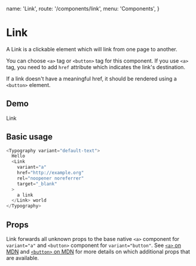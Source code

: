   name: 'Link',
  route: '/components/link',
  menu: 'Components',
}


# Link

A Link is a clickable element which will link from one page to another.

You can choose `<a>` tag or `<button>` tag for this component.
If you use `<a>` tag, you need to add `href` attribute which indicates the link's destination.

If a link doesn't have a meaningful href, it should be rendered using a `<button>` element.


## Demo

<div
  style={{
    padding: '2px',
    display: 'inline-grid',
    gridGap: '10px',
    gridTemplateColumns: 'repeat(auto-fit, minmax(100px, 1fr))',
    width: '100%',
  }}
>
  <Typography>
    <Link {...props}>Link</Link>
  </Typography>
</div>

## Basic usage

```typescript type="live"
<Typography variant="default-text">
  Hello
  <Link
    variant="a"
    href="http://example.org"
    rel="noopener noreferrer"
    target="_blank"
  >
    a link
  </Link> world
</Typography>
```

## Props

Link forwards all unknown props to the base native `<a>` component for `variant="a"` and `<button>` component for `variant="button"`. See
[`<a>` on MDN](https://developer.mozilla.org/en-US/docs/Web/HTML/Element/a) and [`<button>` on MDN](https://developer.mozilla.org/en-US/docs/Web/HTML/Element/button) for more
details on which additional props that are available.

<Props of="Link" />

